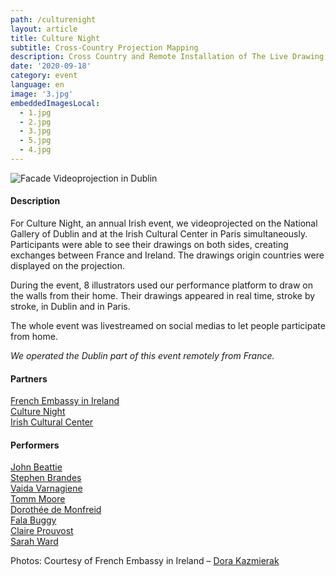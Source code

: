 ```yaml
---
path: /culturenight
layout: article
title: Culture Night
subtitle: Cross-Country Projection Mapping
description: Cross Country and Remote Installation of The Live Drawing Project for Culture Night in Dublin and Paris simultaneously
date: '2020-09-18'
category: event
language: en
image: '3.jpg'
embeddedImagesLocal:
  - 1.jpg
  - 2.jpg
  - 3.jpg
  - 5.jpg
  - 4.jpg
---
```


![Facade Videoprojection in Dublin](5.jpg)

#### Description

For Culture Night, an annual Irish event, we videoprojected on the National Gallery of Dublin and at the Irish Cultural Center in Paris simultaneously. Participants were able to see their drawings on both sides, creating exchanges between France and Ireland. The drawings origin countries were displayed on the projection.

During the event, 8 illustrators used our performance platform to draw on the walls from their home. Their drawings appeared in real time, stroke by stroke, in Dublin and in Paris.

The whole event was livestreamed on social medias to let people participate from home.

_We operated the Dublin part of this event remotely from France._

#### Partners

[French Embassy in Ireland](https://ie.ambafrance.org/)  
[Culture Night](https://culturenight.ie/)  
[Irish Cultural Center](https://www.centreculturelirlandais.com/)

#### Performers

[John Beattie](https://www.johnbeattie.ie/)  
[Stephen Brandes](http://www.stephenbrandes.com/)  
[Vaida Varnagiene](https://vaidavarnagiene.weebly.com/)  
[Tomm Moore](https://www.cartoonsaloon.ie/)  
[Dorothée de Monfreid](https://www.dorotheedemonfreid.fr/en/)  
[Fala Buggy](https://falabuggy.com/)  
[Claire Prouvost](https://claireprouvost.com/)  
[Sarah Ward](http://www.gingerbred.co.uk/)

<ImageGrid props={props} />

Photos: Courtesy of French Embassy in Ireland – [Dora Kazmierak](https://www.dorakazmierak.com/)
